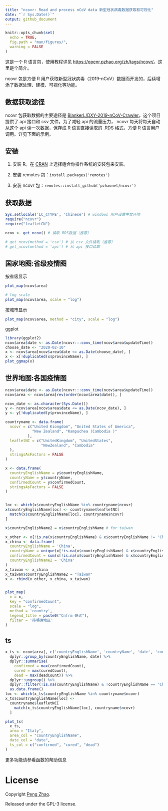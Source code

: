 ```yaml
---
title: "ncovr: Read and process nCoV data 新型冠状病毒数据获取和可视化"
date: "`r Sys.Date()`"
output: github_document
---
```


```r
knitr::opts_chunk$set(
  echo = TRUE,
  fig.path = "man/figures/",
  warning = FALSE
)
```

这是一个 R 语言包，使用教程详见 <https://openr.pzhao.org/zh/tags/ncovr/>。这里是个简介。

ncovr 包是方便 R 用户获取新型冠状病毒（2019-nCoV）数据而开发的，后续增添了数据处理、建模、可视化等功能。

## 数据获取途径

ncovr 包获取数据的主要途径是 [BlankerL/DXY-2019-nCoV-Crawler](https://github.com/BlankerL/DXY-2019-nCoV-Crawler)。这个项目提供了 api 接口和 csv 文件。为了减轻 api 的流量压力， ncovr 每天将每天自动从这个 api 读一次数据，保存成 R 语言直接读取的 .RDS 格式，方便 R 语言用户调用。详见下面的示例。

## 安装

1. 安装 R。在 [CRAN](http://cran.r-project.org) 上选择适合你操作系统的安装包来安装。

2. 安装 remotes 包：`install.packages('remotes')`

3. 安装 ncovr 包：`remotes::install_github('pzhaonet/ncovr')`

## 获取数据

```r
Sys.setlocale('LC_CTYPE', 'Chinese') # windows 用户设置中文环境
require("ncovr")
require("leafletCN")

ncov <- get_ncov() # 读取 RDS数据（推荐）

# get_ncov(method = 'csv') # 从 csv 文件读取（推荐）
# get_ncov(method = 'api') # 从 api 接口读取
```

## 国家地图:省级疫情图

按省级显示

```r
plot_map(ncov$area)

# log scale
plot_map(ncov$area, scale = "log")
```

按城市显示

```r
plot_map(ncov$area, method = "city", scale = "log")

```

ggplot

```r
library(ggplot2)
ncov$area$date <- as.Date(ncovr:::conv_time(ncov$area$updateTime))
choose_date <- "2020-02-10"
x <- ncov$area[ncov$area$date <= as.Date(choose_date), ]
x <- x[!duplicated(x$provinceName), ]
plot_ggmap(x)
```

## 世界地图:各国疫情图

```r
ncov$area$date <- as.Date(ncovr:::conv_time(ncov$area$updateTime))
ncov$area <- ncov$area[rev(order(ncov$area$date)), ]

ncov_date <- as.character(Sys.Date())
y <- ncov$area[ncov$area$date <= as.Date(ncov_date), ]
y <- y[!duplicated(y$provinceName), ]

countryname <- data.frame(
  ncovr = c("United Kiongdom", "United States of America", 
            "New Zealand", "Kampuchea (Cambodia )"
          ),
  leafletNC = c("UnitedKingdom", "UnitedStates", 
                "NewZealand", "Cambodia"
  ), 
  stringsAsFactors = FALSE
)

x <- data.frame(
  countryEnglishName = y$countryEnglishName,
  countryName = y$countryName, 
  confirmedCount = y$confirmedCount, 
  stringsAsFactors = FALSE
)


loc <- which(x$countryEnglishName %in% countryname$ncovr)
x$countryEnglishName[loc] <- countryname$leafletNC[
  match(x$countryEnglishName[loc], countryname$ncovr)
]

x$countryEnglishName2 = x$countryEnglishName # for taiwan

x_other <- x[!is.na(x$countryEnglishName) & x$countryEnglishName != 'China', ]
x_china <- data.frame(
  countryEnglishName = 'China',
  countryName = unique(x[!is.na(x$countryEnglishName) & x$countryEnglishName == 'China', 'countryName']),
  confirmedCount = sum(x[!is.na(x$countryEnglishName) & x$countryEnglishName == 'China', 'confirmedCount']),
  countryEnglishName2 = 'China'
) 
x_taiwan <- x_china
x_taiwan$countryEnglishName2 = "Taiwan"
x <- rbind(x_other, x_china, x_taiwan)


plot_map(
  x = x, 
  key = "confirmedCount", 
  scale = "log", 
  method = 'country', 
  legend_title = paste0("Cnfrm 确诊"), 
  filter = '待明确地区'
)
```


## ts

```r
x_ts <- ncov$area[, c('countryEnglishName', 'countryName', 'date', 'confirmedCount', 'curedCount', 'deadCount')] %>% 
  dplyr::group_by(countryEnglishName, date) %>% 
  dplyr::summarise(
    confirmed = max(confirmedCount), 
    cured = max(curedCount), 
    dead = max(deadCount)) %>% 
  dplyr::ungroup() %>% 
  dplyr::filter(!is.na(countryEnglishName) & !countryEnglishName == 'China') %>% 
  as.data.frame()
loc <- which(x_ts$countryEnglishName %in% countryname$ncovr)
x_ts$countryEnglishName[loc] <-
  countryname$leafletNC[
    match(x_ts$countryEnglishName[loc], countryname$ncovr)
  ]

plot_ts(
  x_ts, 
  area = "Italy", 
  area_col = "countryEnglishName", 
  date_col = "date", 
  ts_col = c("confirmed", "cured", "dead")
) 
```

更多功能请参看函数的帮助信息

# License

Copyright [Peng Zhao](http://pzhao.org).

Released under the GPL-3 license.
